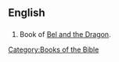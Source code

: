 ==English==

==={{abbreviation}}===
# {{biblical}} Book of [[Bel and the Dragon]].

[[Category:Books of the Bible]]